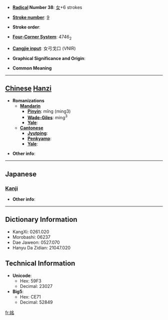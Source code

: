 * '''[[Wiktionary:Chinese radical index| Radical]] Number 38''': [[Wiktionary:Chinese radical index 女|女]]+6 strokes

* '''[[Wiktionary:Chinese total strokes index|Stroke number]]''': [[Wiktionary:Chinese total strokes index 9|9]]

* '''Stroke order''': 

* '''[[Wiktionary:Chinese four corner index|Four-Corner System]]''': 4746<sub>2</sub>

* '''[[Wiktionary:Chinese Cangjie index|Cangjie input]]''': 女弓戈口 (VNIR)

* '''Graphical Significance and Origin''': 

* '''Common Meaning'''

----

== [[Chinese]] [[Hanzi]] ==

* '''Romanizations'''
** '''[[Mandarin]]'''
*** '''[[Pinyin]]''': mǐng (ming3)
*** '''[[Wade-Giles]]''': ming<sup>3</sup>
*** '''[[Yale]]''': 
** '''[[Cantonese]]'''
*** '''[[Jyutping]]''':
*** '''[[Penkyamp]]''': 
*** '''[[Yale]]''': 

* '''Other info''': 

----

==Japanese==
===[[Kanji]]===
{{kanji|on readings=[[べい]] (bei), [[みょう]] (myō)|kun readings=[[みめよい]] (mimeyoi)}}

* '''Other info''':  

----

== Dictionary Information ==

* KangXi: 0261.020
* Morobashi: 06237
* Dae Jaweon: 0527.070
* Hanyu Da Zidian: 21047.020

== Technical Information ==

* '''Unicode''':
** Hex: 59F3
** Decimal: 23027
* '''Big5''':
** Hex: CE71
** Decimal: 52849

[[fr:姳]]